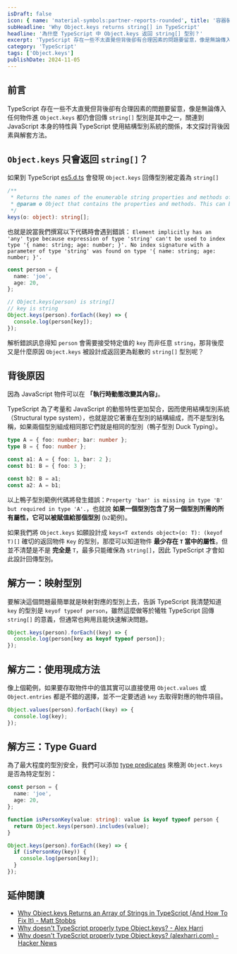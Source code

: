 ```yaml
---
isDraft: false
icon: { name: 'material-symbols:partner-reports-rounded', title: '容器裝載驚嘆號符號' }
subHeadline: 'Why Object.keys returns string[] in TypeScript'
headline: '為什麼 TypeScript 中 Object.keys 返回 string[] 型別？'
excerpt: 'TypeScript 存在一些不太直覺但背後卻有合理因素的問題要留意，像是無論傳入任何物件進 `Object.keys` 都仍會回傳 `string[]` 型別是其中之一，本文探討背後因素與提供不同方向的解套方法供不同情境使用。'
category: 'TypeScript'
tags: ['Object.keys']
publishDate: 2024-11-05
---
```


## 前言

TypeScript 存在一些不太直覺但背後卻有合理因素的問題要留意，像是無論傳入任何物件進 `Object.keys` 都仍會回傳 `string[]` 型別是其中之一，關連到 JavaScript 本身的特性與 TypeScript 使用結構型別系統的關係，本文探討背後因素與解套方法。

## `Object.keys` 只會返回 `string[]`？

如果到 TypeScript [es5.d.ts](https://github.com/microsoft/TypeScript/blob/main/src/lib/es5.d.ts) 會發現 `Object.keys` 回傳型別被定義為 `string[]`

```ts
/**
 * Returns the names of the enumerable string properties and methods of an object.
 * @param o Object that contains the properties and methods. This can be an object that you created or an existing Document Object Model (DOM) object.
 */
keys(o: object): string[];
```

也就是說當我們撰寫以下代碼時會遇到錯誤： `Element implicitly has an 'any' type because expression of type 'string' can't be used to index type '{ name: string; age: number; }'.
  No index signature with a parameter of type 'string' was found on type '{ name: string; age: number; }'.`

```ts del="person[key]"
const person = {
  name: 'joe',
  age: 20,
};

// Object.keys(person) is string[]
// key is string
Object.keys(person).forEach((key) => {
  console.log(person[key]);
});
```

解析錯誤訊息得知 `person` 會需要接受特定值的 `key` 而非任意 `string`，那背後麼又是什麼原因 `Object.keys` 被設計成返回更為鬆散的 `string[]` 型別呢？

## 背後原因

因為 JavaScript 物件可以在 **「執行時動態改變其內容」**。

TypeScript 為了考量和 JavaScript 的動態特性更加契合，因而使用結構型別系統（Structural type system），也就是說它著重在型別的結構組成，而不是型別名稱，如果兩個型別組成相同那它們就是相同的型別（鴨子型別 Duck Typing）。

```ts del="a2"
type A = { foo: number; bar: number };
type B = { foo: number };

const a1: A = { foo: 1, bar: 2 };
const b1: B = { foo: 3 };

const b2: B = a1;
const a2: A = b1;
```

以上鴨子型別範例代碼將發生錯誤：`Property 'bar' is missing in type 'B' but required in type 'A'.`，也就說 **如果一個型別包含了另一個型別所需的所有屬性，它可以被賦值給那個型別** (`b2`範例)。

如果我們將 `Object.keys` 如願設計成 `keys<T extends object>(o: T): (keyof T)[]` 確切的返回物件 `Key` 的型別，那麼可以知道物件 **最少存在 `T` 當中的屬性**，但並不清楚是不是 **完全是** `T`，最多只能確保為 `string[]`，因此 TypeScript 才會如此設計回傳型別。

## 解方一：映射型別

要解決這個問題最簡單就是映射對應的型別上去，告訴 TypeScript 我清楚知道 `key` 的型別是 `keyof typeof person`，雖然這麼做等於犧牲 TypeScript 回傳 `string[]` 的意義，但通常也夠用且能快速解決問題。

```ts
Object.keys(person).forEach((key) => {
  console.log(person[key as keyof typeof person]);
});
```

## 解方二：使用現成方法

像上個範例，如果要存取物件中的值其實可以直接使用 `Object.values` 或 `Object.entries` 都是不錯的選擇，並不一定要透過 `key` 去取得對應的物件項目。

```ts
Object.values(person).forEach((key) => {
  console.log(key);
});
```

## 解方三：Type Guard

為了最大程度的型別安全，我們可以添加 [type predicates](https://www.typescriptlang.org/docs/handbook/2/narrowing.html#using-type-predicates) 來檢測 `Object.keys` 是否為特定型別：

```ts
const person = {
  name: 'joe',
  age: 20,
};

function isPersonKey(value: string): value is keyof typeof person {
  return Object.keys(person).includes(value);
}

Object.keys(person).forEach((key) => {
  if (isPersonKey(key)) {
    console.log(person[key]);
  }
});
```

## 延伸閱讀

- [Why Object.keys Returns an Array of Strings in TypeScript (And How To Fix It) - Matt Stobbs](https://www.mattstobbs.com/object-keys-typescript/)
- [Why doesn't TypeScript properly type Object.keys? - Alex Harri](https://alexharri.com/blog/typescript-structural-typing)
- [Why doesn't TypeScript properly type Object.keys? (alexharri.com) - Hacker News](https://news.ycombinator.com/item?id=36457557)
